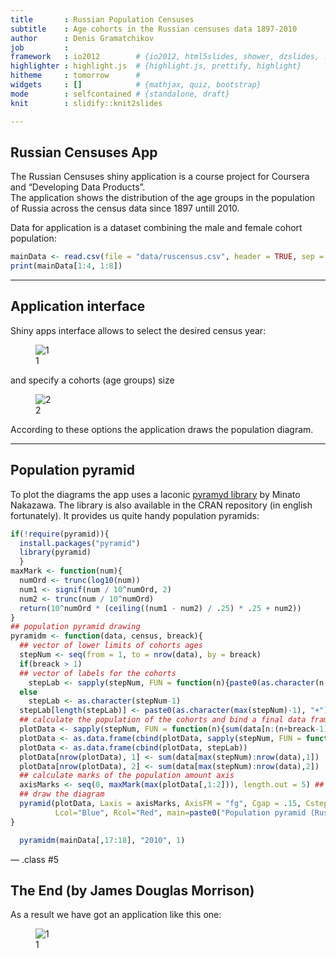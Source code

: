 ```yaml
---
title       : Russian Population Censuses
subtitle    : Age cohorts in the Russian censuses data 1897-2010
author      : Denis Gramatchikov
job         : 
framework   : io2012        # {io2012, html5slides, shower, dzslides, ...}
highlighter : highlight.js  # {highlight.js, prettify, highlight}
hitheme     : tomorrow      # 
widgets     : []            # {mathjax, quiz, bootstrap}
mode        : selfcontained # {standalone, draft}
knit        : slidify::knit2slides

---
```


## Russian Censuses App  
The Russian Censuses shiny application is a course project for Coursera and "Developing Data Products".    
The application shows the distribution of the age groups in the population of Russia across the census data since 1897  untill 2010.  

Data for application is a dataset combining the male and female cohort population:  
```r
mainData <- read.csv(file = "data/ruscensus.csv", header = TRUE, sep = ";")
print(mainData[1:4, 1:8])
```

---

## Application interface  
Shiny apps interface allows to select the desired census year:  

![1](figures/sel_input.png)  

and specify a cohorts (age groups) size  

![2](figures/slider_input.png)  

According to these options the application draws the population diagram.  

---

## Population pyramid  
To plot the diagrams the app uses a laconic [pyramyd library](http://minato.sip21c.org/swtips/R.html#PYRAMID) by Minato Nakazawa. The library is also available in the CRAN repository (in english fortunately). It provides us quite handy population pyramids:
```r
if(!require(pyramid)){
  install.packages("pyramid")
  library(pyramid)
  }
maxMark <- function(num){
  numOrd <- trunc(log10(num))
  num1 <- signif(num / 10^numOrd, 2)
  num2 <- trunc(num / 10^numOrd)
  return(10^numOrd * (ceiling((num1 - num2) / .25) * .25 + num2))
}
## population pyramid drawing
pyramidm <- function(data, census, breack){
  ## vector of lower limits of cohorts ages
  stepNum <- seq(from = 1, to = nrow(data), by = breack)
  if(breack > 1)
  ## vector of labels for the cohorts
    stepLab <- sapply(stepNum, FUN = function(n){paste0(as.character(n-1), "-", as.character(n+breack-2))})
  else
    stepLab <- as.character(stepNum-1)
  stepLab[length(stepLab)] <- paste0(as.character(max(stepNum)-1), "+") 
  ## calculate the population of the cohorts and bind a final data frame
  plotData <- sapply(stepNum, FUN = function(n){sum(data[n:(n+breack-1),1])})
  plotData <- as.data.frame(cbind(plotData, sapply(stepNum, FUN = function(n){sum(data[n:(n+breack-1),2])})))
  plotData <- as.data.frame(cbind(plotData, stepLab))
  plotData[nrow(plotData), 1] <- sum(data[max(stepNum):nrow(data),1])
  plotData[nrow(plotData), 2] <- sum(data[max(stepNum):nrow(data),2])
  ## calculate marks of the population amount axis
  axisMarks <- seq(0, maxMark(max(plotData[,1:2])), length.out = 5) ## to simplify
  ## draw the diagram
  pyramid(plotData, Laxis = axisMarks, AxisFM = "fg", Cgap = .15, Cstep = ifelse(breack < 5, 6 - breack, 1), 
          Lcol="Blue", Rcol="Red", main=paste0("Population pyramid (Russia, ", census,")"))
}

```
```r
  pyramidm(mainData[,17:18], "2010", 1)
```

--- .class #5 

## The End (by James Douglas Morrison)
As a result we have got an application like this one:  

![1](figures/1959_01.png)  
